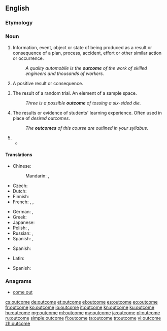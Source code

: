 {{slim-wikipedia}}
==English==

===Etymology===
{{compound|out|come}}

===Noun===
{{en-noun}}

# Information, event, object or state of being produced as a result or consequence of a plan, process, accident, effort or other similar action or occurrence.
#: ''A quality automobile is the '''outcome''' of the work of skilled engineers and thousands of workers.''
# A positive result or consequence.
# {{context|probability theory}} The result of a random trial. An element of a sample space.
#: ''Three is a possible '''outcome''' of tossing a six-sided die.''
# {{context|education}} The results or evidence of students' learning experience. Often used in place of ''desired outcomes''.
#: ''The '''outcomes''' of this course are outlined in your syllabus.''
# {{rfdef|lang=en}}
#*{{quote-news
|year=2011
|date=November 12
|author=
|title=International friendly: England 1-0 Spain
|work=BBC Sport
|url=http://news.bbc.co.uk/sport2/hi/football/15693231.stm
|page=
|passage=Spain failed to move through the gears despite exerting control for lengthy spells and a measure of perspective must be applied immediately to the '''outcome'''.}}

{{rft}}
====Translations====
{{trans-top|result}}
* Chinese:
*: Mandarin: {{t|cmn|結果|sc=Hani}}, {{t|cmn|结果|tr=jiéguǒ|sc=Hani}}
* Czech: {{t+|cs|výsledek|m}}
* Dutch: {{t+|nl|uitkomst|f}}
* Finnish: {{t+|fi|tulos}}
* French: {{t+|fr|issue|f}}, {{t+|fr|résultat|m}}, {{t+|fr|dénouement|m}}
{{trans-mid}}
* German: {{t+|de|Ergebnis|n}}, {{t+|de|Ausgang|m}}
* Greek: {{t|el|έκβαση|f|tr=ékvasi|sc=Grek}}
* Japanese: {{t+|ja|結果|tr=けっか, kekka|sc=Jpan}}
* Polish: {{t+|pl|rezultat}}, {{t+|pl|wynik}}
* Russian: {{t+|ru|исход|m|tr=isxód|sc=Cyrl}}, {{t+|ru|результат|m|tr=rezulʹtát|sc=Cyrl}}
* Spanish: {{t+|es|resultado|m}}, {{t+|es|consecuencia|f}}
{{trans-bottom}}

{{trans-top|education}}
* Spanish: {{t-|es|objetivos|m|p}}
{{trans-mid}}
{{trans-bottom}}

{{trans-top|probability}}
* Latin: {{t-|la|eventum|n}}
{{trans-mid}}
* Spanish: {{t+|es|resultado|m}}
{{trans-bottom}}

===Anagrams===
* [[come out#English|come out]]

[[cs:outcome]]
[[de:outcome]]
[[et:outcome]]
[[el:outcome]]
[[es:outcome]]
[[eo:outcome]]
[[fr:outcome]]
[[ko:outcome]]
[[io:outcome]]
[[it:outcome]]
[[kn:outcome]]
[[ku:outcome]]
[[hu:outcome]]
[[mg:outcome]]
[[ml:outcome]]
[[my:outcome]]
[[ja:outcome]]
[[pl:outcome]]
[[ru:outcome]]
[[simple:outcome]]
[[fi:outcome]]
[[ta:outcome]]
[[tr:outcome]]
[[vi:outcome]]
[[zh:outcome]]